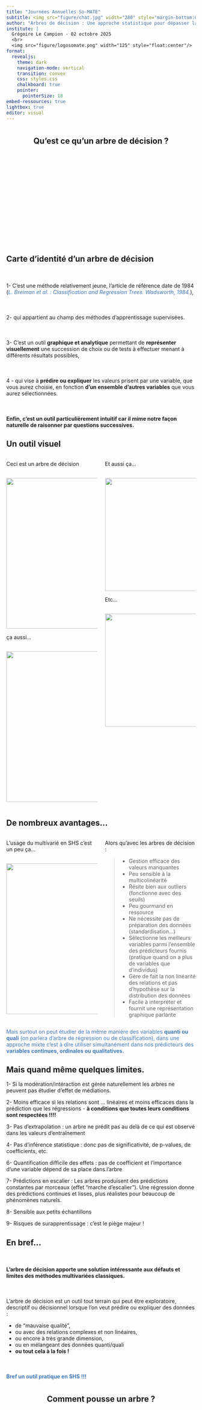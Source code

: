 ```yaml
---
title: "Journées Annuelles So-MATE"
subtitle: <img src="figure/chat.jpg" width="280" style="margin-bottom:0px;"/>
author: "Arbres de décision : Une approche statistique pour dépasser la dichotomie quanti/quali<Br>"
institute: |
  Grégoire Le Campion - 02 octobre 2025
  <br>
  <img src="figure/logosomate.png" width="125" style="float:center"/>
format:
  revealjs:
    theme: dark
    navigation-mode: vertical
    transition: convex
    css: styles.css
    chalkboard: true
    pointer:
      pointerSize: 18
embed-ressources: true
lightbox: true
editor: visual
---
```


#  {data-background="figure/arbre.gif" data-background-size="300px"}

<h2 style="text-align: center;">

**Qu'est ce qu'un arbre de décision ?**

</h2>

<br> <br><br> <br><br> <br> <br> <br> <br> <br> <br> <br><span style="color:#4178bc;"> <br> <br>

## Carte d'identité d'un arbre de décision

::: {.fragment .fade-left}
<p style="font-size:80%;margin-top:50px;">

1- C'est une méthode relativement jeune, l'article de référence date de 1984 ([*L. Breiman et al. : Classification and Regression Trees. Wadsworth, 1984.*]{style="color:#4178bc;"}),

</p>
:::

::: {.fragment .fade-left}
<p style="font-size:80%;margin-top:50px;">

2- qui appartient au champ des méthodes d'apprentissage supervisées.

</p>
:::

::: {.fragment .fade-left}
<p style="font-size:80%;margin-top:50px;">

3- C'est un outil **graphique et analytique** permettant de **représenter visuellement** une succession de choix ou de tests à effectuer menant à différents résultats possibles,

</p>
:::

::: {.fragment .fade-left}
<p style="font-size:80%;margin-top:50px;">

4 - qui vise à **prédire ou expliquer** les valeurs prisent par une variable, que vous aurez choisie, en fonction **d'un ensemble d'autres variables** que vous aurez sélectionnées.

</p>
:::

::: {.fragment .fade-left}
<p style="font-size:80%;margin-top:50px;">

**Enfin, c'est un outil particulièrement intuitif car il mime notre façon naturelle de raisonner par questions successives.**

</p>
:::

## Un outil visuel

::: columns
::: {.column width="50%"}
::: {.fragment .fade-up}
<p class="smallpcenter" style="margin-top:0px;">

Ceci est un arbre de décision

</p>

::: r-stack
<img src="figure/exemple1.png" width="400" style="margin-top:15px;margin-bottom:0px"/>
:::
:::

::: {.fragment .fade-up}
<p class="smallpcenter" style="margin-top:0px;">

ça aussi...

</p>

::: r-stack
<img src="figure/exemple3.png" width="400" style="margin-top:15px;margin-bottom:0px"/>
:::
:::
:::

::: {.column width="50%"}
::: {.fragment .fade-up}
<p class="smallpcenter" style="margin-top:0px;">

Et aussi ça...

</p>

::: r-stack
<img src="figure/exemple2.png" width="300" style="margin-top:15px;margin-bottom:0px"/>
:::
:::

::: {.fragment .fade-up}
<p class="smallpcenter" style="margin-top:0px;">

Etc...

</p>

::: r-stack
<img src="figure/exemple4.png" width="300" style="margin-top:15px;margin-bottom:0px"/>
:::
:::
:::
:::

## De nombreux avantages...

::: columns
::: {.column width="50%"}
::: {.fragment .fade-up}
<p class="smallpcenter" style="margin-top:0px;">

L'usage du multivarié en SHS c'est un peu ça...

</p>

::: r-stack
<img src="figure/vague.gif" width="400" style="margin-top:15px;margin-bottom:0px"/>
:::
:::
:::

::: {.column width="50%"}
::: {.fragment .fade-left}
<p class="smallpcenter" style="margin-top:0px;">

Alors qu'avec les arbres de décision :

</p>
:::

::: {.fragment .fade-up}
<p class="smallpcenter" style="margin-top:0px;">

> -   Gestion efficace des valeurs manquantes
> -   Peu sensible à la multicolinéarité
> -   Résite bien aux outliers (fonctionne avec des seuils)
> -   Peu gourmand en ressource
> -   Ne nécessite pas de préparation des données (standardisation...)
> -   Sélectionne les meilleurs variables parmi l'ensemble des prédicteurs fournis (pratique quand on a plus de variables que d'individus)
> -   Gère de fait la non linéarité des relations et pas d'hypothèse sur la distribution des données
> -   Facile à interpréter et fournit une représentation graphique parlante

</p>
:::
:::
:::

::: {.fragment .fade-left}
<p style="text-align: center; margin-top:0px; font-size: 70%;">

[Mais surtout on peut étudier de la même manière des variables **quanti ou quali** (on parlera d'arbre de régression ou de classification), dans une approche mixte c'est à dire utiliser simultanément dans nos prédicteurs des **variables continues, ordinales ou qualitatives.**]{style="color:#4178bc;"}

</p>
:::

## Mais quand même quelques limites.

::: {.fragment .fade-left}
<p style="font-size:70%;margin-top:0px;">

1- Si la modération/intéraction est gérée naturellement les arbres ne peuvent pas étudier d'effet de médiations.

</p>
:::

::: {.fragment .fade-left}
<p style="font-size:70%;margin-top:0px;">

2- Moins efficace si les relations sont ... linéaires et moins efficaces dans la prédiction que les régressions - **à conditions que toutes leurs conditions sont respectées !!!!**

</p>
:::

::: {.fragment .fade-left}
<p style="font-size:70%;margin-top:0px;">

3- Pas d'extrapolation : un arbre ne prédit pas au delà de ce qui est observé dans les valeurs d'entraînement

</p>
:::

::: {.fragment .fade-left}
<p style="font-size:70%;margin-top:0px;">

4- Pas d'inférence statistique : donc pas de significativité, de p-values, de coefficients, etc.

</p>
:::

::: {.fragment .fade-left}
<p style="font-size:70%;margin-top:0px;">

6- Quantification difficile des effets : pas de coefficient et l'importance d'une variable dépend de sa place dans l'arbre

</p>
:::

::: {.fragment .fade-left}
<p style="font-size:70%;margin-top:0px;">

7- Prédictions en escalier : Les arbres produisent des prédictions constantes par morceaux (effet "marche d'escalier"). Une régression donne des prédictions continues et lisses, plus réalistes pour beaucoup de phénomènes naturels.

</p>
:::

::: {.fragment .fade-left}
<p style="font-size:70%;margin-top:0px;">

8- Sensible aux petits échantillons

</p>
:::

::: {.fragment .fade-left}
<p style="font-size:70%;margin-top:0px;">

9- Risques de surapprentissage : c'est le piège majeur !

</p>
:::

## En bref...

::: {.fragment .fade-down}
<p style="font-size:80%;margin-top:50px;">

**L'arbre de décision apporte une solution intéressante aux défauts et limites des méthodes multivariées classiques.**

</p>

<p style="font-size:80%;margin-top:50px;">

L'arbre de décision est un outil tout terrain qui peut être exploratoire, descriptif ou décisionnel lorsque l'on veut prédire ou expliquer des données :

-   de "mauvaise qualité",
-   ou avec des relations complexes et non linéaires,
-   ou encore à très grande dimension,
-   ou en mélangeant des données quanti/quali
-   **ou tout cela à la fois !**

</p>
:::

::: {.fragment .fade-up}
<p style="text-align: center; margin-top:50px; font-size: 110%;">

[**Bref un outil pratique en SHS !!!**]{style="color:#4178bc;"}

</p>
:::

#  {data-background="figure/pousse.gif" data-background-size="500px"}

<h2 style="text-align: center;">

**Comment pousse un arbre ?**

</h2>

<br> <br> <br> <br> <br> <br> <br> <br> <br> <br> <br> <br>

## Un arbre de décision pousse depuis la racine :

::: {.fragment .fade-up}
<p style="font-size:80%;margin-top:20px;">

1- La racine représente l'ensemble des données, il s'agit de notre point de départ.

</p>
:::

::: {.fragment .fade-up}
::: r-stack
<img src="figure/arbrev_etape1.png" width="600" style="margin-top:15px;margin-bottom:0px"/>
:::
:::

## Première ramification :

::: {.fragment .fade-up}
<p style="font-size:80%;margin-top:20px;">

2- Une première question binaire relative à l'une des variables prédictives est posé.

</p>
:::

::: {.fragment .fade-up}
<p style="font-size:80%;margin-top:20px;">

> -   C'est la réponse à cette question qui sépare notre jeu de données en deux branches / groupes.

> -   La question est choisie de façon à obtenir les deux groupes les plus "purs" c'est à dire les plus homogènes en leur sein et les plus différents l'un de l'autre.

</p>
:::

::: {.fragment .fade-right}
::: r-stack
<img src="figure/arbrev_etape2.png" width="500" style="margin-top:15px;margin-bottom:0px"/>
:::
:::

## Un principe récursif...

::: {.fragment .fade-up}
<p style="font-size:80%;margin-top:20px;">

3- Chacun des deux groupes obtenus peut à son tour être séparé en deux en choisissant à nouveau la meilleure question binaire possible à poser à l'aide du meilleur prédicteur possible.

> -   La question va varier en fonction des sous-groupes d'individus.

</p>
:::

::: {.fragment .fade-left}
::: r-stack
<img src="figure/arbrev_etape3.png" width="500" style="margin-top:15px;margin-bottom:0px"/>
:::
:::

## Jusqu'aux feuilles !

::: {.fragment .fade-up}
<p style="font-size:80%;margin-top:20px;">

4- Le processus se répète de manière récursive jusquà ce que certains critères d'arrêts soient respectés

</p>
:::

::: {.fragment .fade-up}
<p style="font-size:80%;margin-top:20px;">

> -   Les groupes finaux constituent les feuilles de l'arbre.

> -   Un dernier modèle simple est donnée pour chacune des feuilles terminales afin d'expliquer notre variable

</p>
:::

::: {.fragment .fade-down}
::: r-stack
<img src="figure/arbrev_entier.png" width="400" style="margin-top:15px;margin-bottom:0px"/>
:::
:::

## I- Comment sont choisis les questions ?

::: {.fragment .fade-left}
<p style="margin-top:20px;margin-bottom:0px;font-size:80%;">

Cette question est en réalité celle de la méthode de partitionnement de l'arbre.

</p>
:::

::: {.fragment .fade-right}

<p style="margin-top:20px;margin-bottom:0px;font-size:80%;">

Si le prédicteur est une variable quanti, la question se pose par rapport à un seuil.

> -   Les individus ayant un score plus faible que ce seuil sont envoyés d'un côté et ceux ayant un score supérieur ou égale de l'autre.

</p>

<p style="margin-top:20px;margin-bottom:0px;font-size:80%;">

Si la variable est quali, la réponse porte sur une modalité ou un sous ensemble des modalité de la variable quali.

> -   Les individus possédant une modalité du sous ensemble sont envoyé d'un côté et les autres de l'autre.

</p>

:::

## I- Comment sont choisis les questions ? 2

::: {.fragment .fade-right}
<p style="margin-top:20px;margin-bottom:0px;font-size:80%;">

L'algorithme va pour ce faire tester (quasi) toutes les possibilités : tous les seuils pour toutes les variables quanti et tous les sous ensemble pour toutes les variables quali !

</p>
:::

::: {.fragment .fade-right}
<p style="margin-top:20px;margin-bottom:0px;font-size:80%;">

L'objectif de l' algorithme est de chercher la meilleure question à poser à un prédicteur dont la réponse permettra de créer des sous groupes les plus homogènes possible !

La question au prédicteur X qui permet de maximiser le gain d'information, c'est à dire réduire le plus possible l'erreur de prévision, est la bonne question !

> -   où l'erreur de prévision = l'erreur avant la séparation - l'erreur obtenu avec les nouveaux sous-groupes.
> -   Cet enjeu des division est associé à un paramètre fondamental qui s'appelle le CP (comlexity parameter) c'est le paramètre qui contrôle la compléxité des arbres.
> -   C'est le seuil de gain minimal requis pour qu'une division soit conservée dans l'arbre. Il quantifie le compromis entre l'amélioration de la précision et l'augmentation de la complexité.

</p>
:::

::: {.fragment .fade-right}
<p style="margin-top:20px;margin-bottom:0px;font-size:80%;">

Pour un arbre de classification le gain d'information va être évalué grêce à l'indice de Gini (le plus souvent) ou un indice d'entropie.

Pour un arbre de régression c'est la variance intra groupe .

</p>
:::

## II- Quel modèle pour nos groupes d'individus ?

::: {.fragment .fade-right}
<p style="margin-top:20px;margin-bottom:0px;font-size:80%;">

Cette question du modèle créé pour chaque groupe d'individus renvoie simplement à comment interpréter les sous-groupes.

</p>
:::

::: {.fragment .fade-right}
<p style="margin-top:20px;margin-bottom:0px;font-size:80%;">

Le coeur de l'interprétation est lié au principe même de création des arbres de décision : subdiviser nos données en sous-groupe les plus homogènes possibles en leur sein (concernant la variable étudiée) et différents les uns des autres

</p>
:::

::: {.fragment .fade-right}
<p style="margin-top:20px;margin-bottom:0px;font-size:80%;">

Comme les sous-groupes d'individus sont supposées suffisamment homogènes ont fait généralement le choix d'un ajustement par une constante.

</p>

<p style="margin-top:20px;margin-bottom:0px;font-size:80%;">

> -   Pour les arbres de régression ce sera le plus souvent la moyenne de la variable que nous cherchons à prédire.

> -   Pour les arbres de classification, le mode (c'est à dire la modalité la mieux représentée) de la variable que nous cherchons à prédire.

</p>
:::

#  {data-background="figure/coyote.gif" data-background-size="500px"}

<h2 style="text-align: center;">

**Comment arrêter la croissance de l'arbre ?**

</h2>

<br> <br> <br> <br> <br> <br> <br> <br> <br> <br> <br> <br>

## Quel critère d'arret ?

::: {.fragment .fade-up}
<p style="margin-top:20px;margin-bottom:0px;font-size:80%;">

L'objectif du découpage optimal est à la fois de **réduire l'erreur de prédiction** tout en **évitant un surajustement** où chaque groupe d'individus est composée d'un unique individu.

</p>
:::

::: {.fragment .fade-up}
<p style="text-align: center; margin-top:30px; font-size: 90%;">

[**Ou comment trouver le CP optimal ?**]{style="color:#4178bc;"}

</p>
:::

::: {.fragment .fade-left}
<p style="margin-top:20px;margin-bottom:0px;font-size:80%;">

Pour se faire on peut se baser sur plusieurs critère :

</p>
:::

::: {.fragment .fade-left}
<p style="font-size:80%;margin-top:30px;">

1- des critères a priori :

> -   Obliger chaque groupe terminal à contenir un nombre minimal d'individus.
> -   Fixer un nombre minimal d'observations par nœud pour lancer la prochaine division.
> -   Controler la profondeur de l'arbre

</p>
:::

::: {.fragment .fade-left}
<p style="font-size:80%;margin-top:30px;">

2- Retenir le nombre de groupes permettant de minimiser l'erreur de prédiction à l'aide de la validation croisée.

[**C'est cette méthode que l'on va en général privilégier.**]{style="color:#4178bc;"}

</p>
:::

## Petit apparte sur la validation croisée

<p style="margin-top:20px;margin-bottom:0px;font-size:80%;">

Il existe plusieurs méthodes mais la plus populaire est la validation croisée à k blocs (k-fold cross-validation en anglais)

Son objectif : tester la prédiction d'un modèle

</p>

<p style="margin-top:20px;margin-bottom:0px;font-size:80%;">

on divise notre échantillon avec d'un côté une partie qui servira pour entraîner le modèle et une autre partie sur laquelle sera testé le modèle.

</p>

<p style="margin-top:20px;margin-bottom:0px;font-size:80%;">

On répète cette opération k fois avec des échantillons de tests de même taille mais sélectionnés aléatoirement parmi nos individus et des échantillons d'entraînement qui devront également avoir la même taille et être sélectionnés aléatoirement.

</p>

::: r-stack
<img src="figure/cv.png" width="400" style="margin-top:15px;margin-bottom:0px"/>
:::

## S'arreter grâce à la validation croisé 1

<p style="margin-top:20px;margin-bottom:0px;font-size:80%;">

Cela se fait en plusieurs étapes :

</p>

::: {.fragment .fade-left}
<p style="margin-top:20px;margin-bottom:0px;font-size:80%;">

1- On produit un arbre très complexe, très grand sans se préoccuper du surajustement !

L'objectif est que cet arbre premier capture le plus de pattern possible : on parle d'**arbre maximal ou complet**

A partir de cette arbre l'algorithme génère une séquence d'arbres de plus en plus simples.

Pour chaque valeur de CP (Complexity Parameter), on obtient un arbre élagué différent.

</p>
:::

## S'arreter grâce à la validation croisé 2

::: {.fragment .fade-left}
<p style="font-size:80%;margin-top:20px;">

2- On recherche par validation croisée le CP optimal:

</p>
:::

::: {.fragment .fade-left}
<p style="font-size:80%;margin-top:20px;">

> -   Pour chaque CP précédemment obtenu on applique une validation croisé

</p>
:::

::: {.fragment .fade-left}
<p style="font-size:80%;margin-top:20px;">

> -   Pour chaque bloc on construit l'arbre sur l'échantillon d'entrainement que l'on élague avec la valeur de CP testé

</p>
:::

::: {.fragment .fade-left}
<p style="font-size:80%;margin-top:20px;">

> -   On calcul l'erreur sur notre échantillon test

</p>
:::

::: {.fragment .fade-left}
<p style="font-size:80%;margin-top:20px;">

> -   On moyenne les erreurs et on obtient les erreurs en validation croisé pour chaque CP qui apparaissent sous la dénomination `xerror`

</p>
:::

## S'arreter grâce à la validation croisé 3

::: {.fragment .fade-left}
<p style="font-size:80%;margin-top:50px;">

3- On sélectionne le CP optimal, qui correspond à l'élagage optimal.

</p>
:::

::: {.fragment .fade-left}
<p style="font-size:80%;margin-top:10px;">

Critère 1 : le CP minimal

> L'erreur d'apprentissage diminue constamment jusqu'au surajustement à un 1 individu, alors que l'erreur en validation croisée diminue jusqu'à la taille optimale de l'arbre puis réaugmente. La réaugmentation indique le surajustement

</p>

<p style="text-align: center; margin-top:10px; font-size: 70%;">

[**On choisit le `xerror` le plus faible**]{style="color:#4178bc;"}

</p>
:::

::: {.fragment .fade-left}
<p style="font-size:80%;margin-top:10px;">

Critère 2 : Règle du 1-SE

> On choisit le CP le plus élevé dont l'erreur reste dans un écart-type de l'erreur minimale :on obtient un arbre plus simple, donc plus interprétable, sans perdre beaucoup en performance.

</p>

<p style="text-align: center; margin-top:10px; font-size: 70%;">

[**CP optimal = erreur de validation croisée minimum (`xerror`) + écart-type de l'erreur de validation croisée minimum (`xstd`)**]{style="color:#4178bc;"}

</p>
:::

#  {data-background="figure/comegetsome.gif" data-background-size="250px"}

<h2 style="text-align: center;">

**Merci de votre attention et à vous de jouer !**

</h2>

<p class="small" style="text-align: center;">

Pour accéder aux données et au dépôt : [**https://github.com/LeCampionG/JA_somate_2025_arbredecision**](https://github.com/LeCampionG/JA_somate_2025_arbredecision) <br> A l'application clic-bouton : [**https://analytics.huma-num.fr/Gregoire.LeCampion/Arbre_de_decision/**](https://analytics.huma-num.fr/Gregoire.LeCampion/Arbre_de_decision/)

</p>

<br> <br> <br> <br> <br> <br> <br> <br>

**Contact** : [gregoire.lecampion\@cnrs.fr](mailto:gregoire.lecampion@cnrs.fr){.email} <br>**Diapositives libres** (CC BY-SA 4.0)

</p>

## Chargement des données

::: {.panel-tabset group="intro"}
## Consignes

<br>

<p style="margin-top:0px; font-size: 60%;">

On commence par charger nos données. Notre objectif tenter de prédire la survie au nauffrage du Titanic !

Nous utiliserons donc les données issue du package `titanic`

</p>

## Solutions

``` r
library(titanic)
# Ce jeux de données correspond à : data("titanic_train"), qui est un jeu d'entraînement du package titanic
library(dplyr)
library(here)

# On situe le dossier dans lequel se trouve nos données
csv_path <- here("data", "titanic_data.csv")
# Lecture du CSV dans un dataframe
titanic_data <- read.csv(csv_path)

# Nettoyage rapide
titanic_data <- titanic_data %>%
  mutate(
    Survived = factor(Survived, labels = c("Non", "Oui")),
    Pclass = factor(Pclass),
    Sex = factor(Sex),
    Embarked = factor(Embarked)
  )
```

:::

## Charger les packages

::: {.panel-tabset group="intro"}
## Consignes

<p style="margin-top:0px; font-size: 60%;">

Il existe plusieurs package pour réaliser des arbres de décisions dans R : mais le package `rpart` est le package standard qui est même fourni nativement dans R.

</p>

<p class="small" style="font-size:55%;">

<img src="figure/alert.png" width="30" style="margin-top:0px;margin-bottom:-7px;margin-right:8px;"/>[**Nous avons ici parlé uniquement des arbres qui fonctionne avec l'algorithme CART, qui est majoritairement utilisé, mais sachez qu'il en existe beaucoup d'autres, par exemple :**]{style="color:#4178bc;"}

>-  l'algorithme CHAID : repose sur le chi² et qui a la particularité de permettre des arbres multi branches et pas seulement binaire comme avec CART
>-  l'agorithme CTREE : repose sur des test d'indépendance conditionnels et va tenir compte de la distribution de nos variable
>-  etc...
</p>

## Solutions

``` r
# Installer et charger les packages nécessaires
#  install.packages("rpart")


library(rpart)

```
:::

## Produire notre premier arbre

::: {.panel-tabset group="intro"}
## Consignes

<p style="margin-top:0px; font-size: 60%;">

On réalise un premier arbre dont l'objectif est de comprendre la survie au naufrage du Titanic.

Nous utiliserons les variables suivantes :

> -   `Pclass` = classe (1ère, 2ème, 3ème)
> -   `Sex` = sexe
> -   `Age` = âge
> -   `SibSp` = Nombre de frères et sœurs / conjoints à bord
> -   `Parch` = Nombre de parents / enfants à bord
> -   `Fare` = prix du billet
> -   `Embarked` = port d'embarquement
> -   `Survived` = survie au naufrage (Oui / Non).

</p>

## Exercices

``` r
# Indice la rédaction est très proche de celle d'un modèle de régression
## On utilisera la fonction `rpart()` pour produire le modèle
## Petit rappel pour avoir l'aide d'une fonction on utilise le `?` de vant la fonction `?rpart()`

abc <- rpart(VD ~ VI1 + VI2 ,
                data = ,
                method = )
                
# Pour représenter graphiquement un arrbre on utilisera la fonction `plot()` associé à la fonction `text()`
```

## Solutions

``` r
## Construction d'un premier arbre basique pour expliquer la survie au naufrage :
modele <- rpart(Survived ~ Pclass + Sex + Age + SibSp + Parch + Fare + Embarked,
                data = titanic_data,
                method = "class")
                
## Graphique basique avec les paramètre par défaut :
plot(modele, compress=TRUE, margin = 0.1)
text(modele, pretty = 0)
```

::: r-stack
<img src="figure/arbre1.png" width="400" style="margin-top:15px;margin-bottom:0px"/>
:::
:::

## Produire notre premier élagué !

::: {.panel-tabset group="intro"}
## Consignes

<p style="margin-top:0px; font-size: 60%;">

On produit notre arbre élagué !

> -   Etape 1 : un arbre le plus profond possible
> -   Etape 2 : On réalise notre validation croisé
> -   Etape 3 : on identifie le bon niveau de compléxité pour élaguer l'arbre
> -   Etpae 4 : on produit notre arbre élagué.

</p>

## Exercices

``` r
# Etape 1 et 2 : Tout peut se faire via la fonction `rpart()`, on pourra utiliser les argument de rpart.control
## A savoir `cp=`, `minbucket=`, `minsplit=` et `xval`
## On visualise notre arbre complet

# On identifie le bon niveau de compléxité
## Les scores de CP sont enregistré dasn notre modèle
## On peut les visualiser via un graphique avec `plotcp()`...
## Ou à l'aide d'un tableau numérique
```
::: columns
::: {.column width="50%"}

::: r-stack
<img src="figure/cpplot.png" width="300" style="margin-top:15px;margin-bottom:0px"/>
:::


:::

::: {.column width="50%"}


::: r-stack
<img src="figure/arbre_elague.png" width="400" style="margin-top:15px;margin-bottom:0px"/>
:::


:::

:::


## Solutions

``` r
# Construction d'un premier arbre basique pour expliquer la survie au naufrage :
## je choisis ici de pousser vers un CP très faible
## On aurait pu choisir sur les individus de nos sous groupe avec minsplit ou mminbucket
## xval renvoie au nombre de validation croisé ici j'ai fixé ce nombre au nombre d'individu dans notre jeux de données.
modele <- rpart(Survived ~ Pclass + Sex + Age + SibSp + Parch + Fare + Embarked,
                data = titanic_data,
              cp = 0.001, xval= nrow(titanic_train))
              
plot(modele, compress=TRUE, margin = 0.1)
text(modele, pretty = 0)


## Le graphique des CP
plotcp(modele)

## le tableau :
modele$cptable

#Sélection du CP minimal (critère 1)
cp_optimal = print(modele$cptable[which.min(modele$cptable[,4]),1])

arbre_titanic_opt <- prune(modele,cp=cp_optimal)

plot(arbre_titanic_opt, compress=TRUE, margin = 0.1)
text(arbre_titanic_opt, pretty = 0)


# CP le plus élevé dans la zone d'erreur acceptable (critere2)
xerror_min <- min(modele$cptable[,"xerror"])
xerror_seuil <- xerror_min + modele$cptable[which.min(modele$cptable[,"xerror"]), "xstd"]
cp_optimal <- max(modele$cptable[modele$cptable[,"xerror"] <= xerror_seuil, "CP"])
arbre_titanic_opt <- prune(modele,cp=cp_optimal)

plot(arbre_titanic_opt, compress=TRUE, margin = 0.1)
text(arbre_titanic_opt, pretty = 0)
```


::::

## Quelques infos en plus

::: {.panel-tabset group="intro"}
## Consignes

<p style="margin-top:0px; font-size: 60%;">

Obtenir des infos en plus sur notre modèle : l'importance de nos variables et une traduction plus littérale de notre arbre...

</p>

## Exercices

``` r
# L'importance est aussi donné dans le modèle !

# `print()` et `summary()` les meilleurs amis des modèles !
```

::: r-stack
<img src="figure/importance_var.png" width="400" style="margin-top:15px;margin-bottom:0px"/>
:::

## Solutions

``` r
# Importance des variables dans notre arbre
importance <- arbre_titanic_opt$variable.importance

# Importance normalisée en %
importance_pct <- arbre_titanic_opt$variable.importance / sum(arbre_titanic_opt$variable.importance) * 100


barplot(importance_pct,
        las = 2, col = "skyblue",
        main = "Importance des variables (Titanic)",
        ylab = "Importance (%)")

#Afficher un résumé des règles de l'arbre
print(arbre_titanic_opt)

# résumé détaillé avec coupures
summary(arbre_titanic_opt)
```
:::

## Rendre les arbres plus attractif

::: {.panel-tabset group="intro"}
## Consignes

<p style="margin-top:0px; font-size: 60%;">

De jolis arbres!

Il existe des packages qui permettent de customiser la sortie classique réaliser avec `plot()`, et `text()`, notamment : `rpart.plot`, `partykit`, `rattle` ou encore `visNetwork` si on veut le rendre interactif !

</p>

## Solutions

``` r

#install.packages("rpart.plot")
#install.packages("partykit")
#install.packages("rattle")
#install.packages("visNetwork")

library(rpart.plot)
library(partykit)
library(rattle)
library(visNetwork)


# Avec rpart.plot

rpart.plot(arbre_titanic_opt,
            type = 2, extra = 104, fallen.leaves = TRUE,
            box.palette = "RdBu", branch.lty = 3,
            shadow.col = "gray",
            main = "Style rpart.plot")

# Avec partykit
plot(as.party(arbre_titanic_opt), main = "Style partykit")


# Avec rattle
fancyRpartPlot(arbre_titanic_opt,
               caption = "Arbre de décision pour prédire la survie au naufrage du Titanic",
               palettes = c("Greens", "Blues"), # couleurs pour les classes
               main = "Style rattle",
               sub = "Source : jeu de données Titanic") 
               
# Avec visNetwork

visTree(arbre_titanic_opt, nodesPopSize = TRUE, minNodeSize = 10, maxNodeSize = 30)


```

## Rpart.plot

::: r-stack
<img src="figure/rpartplot.png" width="400" style="margin-top:15px;margin-bottom:0px"/>
:::

## partykit

::: r-stack
<img src="figure/partykit.png" width="400" style="margin-top:15px;margin-bottom:0px"/>
:::

## rattle

::: r-stack
<img src="figure/rattle.png" width="400" style="margin-top:15px;margin-bottom:0px"/>
:::

## visNetwork

::: r-stack
<img src="figure/visNetwork.png" width="400" style="margin-top:15px;margin-bottom:0px"/>
:::


:::

## Et pour prédire ?

::: {.panel-tabset group="intro"}
## Consignes

<p style="margin-top:0px; font-size: 60%;">

L'arbre de décision est un excellent outil de prédiction, on peut donc s'appuyer sur l'arbre réalisé pour en déduire la survie !

Auriez-vous survécu ?

</p>

## Exercice

``` r
# On utilisera la fonction predict() qui permet de faire des prédictions sur de nouvelles données.
## Deux éléments sont essentielles, un modèle d'arbre de décision et un jeux de données à prédire !
```

## Solutions

``` r

# On situe le dossier dans lequel se trouve nos données
csv_path <- here("data", "titanic_predict.csv")
# Lecture du CSV dans un dataframe
titanic_predict <- read.csv(csv_path)

titanic_predict <- titanic_predict %>%
  mutate(
  Survived = factor(Survived),
    Pclass = factor(Pclass),
    Sex = factor(Sex),
    Embarked = factor(Embarked)
  )

pred <- predict(arbre_titanic_opt, titanic_predict, type = "class")
print(pred)

pred <- predict(arbre_titanic_opt, titanic_predict)
print(pred)


# Prédire pour vérifier la puissance de son arbre !

library(caret)
train_index <- createDataPartition(titanic_data$Survived, p = 0.8, list = FALSE)
train_data <- titanic_data[train_index, ]
test_data <- titanic_data[-train_index, ]

# Modèle
arbre <- rpart(Survived ~ Pclass + Sex + Age + SibSp + Parch + Fare + Embarked, 
               data = train_data, method = "class")

# Prédictions
pred <- predict(arbre, test_data, type = "class")

# Matrice de confusion
conf_matrix <- confusionMatrix(pred, test_data$Survived)
print(conf_matrix)
```
:::

## Une alternative à Rpart : partykit

::: {.panel-tabset group="intro"}
## Solutions

``` r
library(partykit)

party = as.party(arbre_titanic_opt)

party

plot(party)

str(fitted(party)

 prop.table(do.call("table", fitted(party)), 1)
```
:::

## Survol très superficiel des forêts aléatoires

<p style="margin-top:0px; font-size: 60%;">

Les forêts aléatoires (ou random forest) sont une extension des arbres de décisions visant à être encore plus efficace sur de la prédiction.

Le principe sous-jacent est plutôt simple, une multitude de modèles faibles et simples une fois combinés formeront un modèle robuste!

> L'algorithme va construire une "forêt" d'arbre de décision, c'est à dire plusieurs centaines voire milliers, construite de manière aléatoire.

**Finalement absolument tout est dans le nom!**

## Survol très superficiel des forêts aléatoires II

<p style="margin-top:0px; font-size: 60%;">

Pour chaque arbre conçu dans notre modèle un échantillon aléatoire d'individus est selectionné.

Pour chaque noeud des arbre (et donc construction d'un sous-groupe) on utilise qu' un sous-ensemble des variables possible.

**Une des particularités dans la forêt aléatoire c'est qu'il n'y a pas "d'élagage" des arbres de décisions, c'est à dire que l'arbre pousse jusqu'au sur-ajustement, la construction de l'arbre se poursuit tant que les feuilles terminales ne sont pas trop petites.**

</p>

## Survol très superficiel des forêts aléatoires III

<p style="margin-top:0px; font-size: 60%;">

Une fois le modèle élaboré, tous les arbres de décision vont tourner sur les données qui n'auront pas servies à leur construction.

La prédiction finale correspondra à la modalité prédite le plus fréquemment (dans le cas d'une variable à prédire qualitative) , ou au score moyen de tous les arbres de décisions (dans le cas d'une variable quantitative).

L'importance des variables explicatives sera fournie par une moyenne, réalisée sur l'ensemble des arbres de décision, de la diminution de l'erreur sur chaque ramification des arbres régit par la variable explicative.

</p>

## Code forêt aléatoire

::: {.panel-tabset group="intro"}
## Consignes

<p style="margin-top:0px; font-size: 60%;">

Réaliser notre première forêt aléatoire !

Le package de base est `randomForest`, avec sa fonction `randomForest()`.

> <img src="figure/alert.png" width="30" style="margin-top:0px;margin-bottom:-7px;margin-right:8px;"/> Attention cette fonction ne supporte pas les données manquantes, il faudra les imputer ! Sinon il existe des packages alternatifs (`randomForestSRC`,`partyKit`...)

La forêt aléatoire, en revanche ne produit pas de jolis visuels comme les arbres de décision. Mais on va particulièrement s'intéressé à l'importance des variables !

> -   Pour mesurer l'importance l'algo permute aléatoirement la valeur d'une variable, si cette variable est importante ce changement va entrainer une baisse importante de précision du modèle !

</p>

## Solutions

``` r
library(randomForest)

# Imputation des données manquantes

titanic_complet = rfImpute(Survived ~ Pclass + Sex + Age + SibSp + Parch + Fare + Embarked, data= titanic_data)

set.seed(123)
foret <- randomForest(Survived ~ Pclass + Sex + Age + SibSp + Parch + Fare + Embarked,
                      data = titanic_complet,
                      ntree = 500,        # Nombre d'arbres
                      mtry = 3,          # Nombre de variables testées à chaque division
                      importance = TRUE, # Calcul de l'importance des variables
                      do.trace = 50)     # Affichage du progrès tous les 50 arbres

# Résumé de la forêt
print(foret)

# Prédictions forêt aléatoire
pred_foret <- predict(foret, test_data, type = "class")
conf_matrix_foret <- confusionMatrix(pred_foret, test_data$Survived)
print(conf_matrix_foret)

# 1. Évolution de l'erreur avec le nombre d'arbres
plot(foret, main = "Évolution de l'erreur selon le nombre d'arbres")
legend("topright", legend = c("OOB", "Décédé", "Survivant"), 
       col = c("black", "red", "green"), lty = 1)
       
# Accéder aux valeurs ajustées :

print(foret$predicted)

# 2. Importance des variables
## les variables les plus importantes sont celles qui provoquent la plus forte baisse de `MeanDecreaseAccuracy` !
print(foret$importance)

# Graphiques d'importance des variables
varImpPlot(foret, type = 1, main = "Importance - Précision moyenne")
varImpPlot(foret, type = 2, main = "Importance - Indice de Gini")

# 3. Erreur Out-of-Bag (OOB)
oob_error <- foret$err.rate[nrow(foret$err.rate), "OOB"]
print(paste("\nErreur OOB finale:", round(oob_error, 4)))

# OPTIMISATION DE LA FORÊT ALÉATOIRE
# ============================================================================

# Recherche du mtry optimal

mtry_optimal <- tuneRF(titanic_complet[, c("Pclass", "Sex", "Age", "SibSp", "Parch", "Fare", "Embarked")],
                       titanic_complet$Survived,
                       stepFactor = 1.5,
                       improve = 0.01,
                       ntree = 300,
                       doBest = FALSE,
                       plot = TRUE,
                       main = "Optimisation du paramètre mtry")

# Forêt optimisée
foret_optimisee <- randomForest(Survived ~ Pclass + Sex + Age + SibSp + Parch + Fare + Embarked,
                               data = titanic_complet,
                               ntree = 500,
                               mtry = mtry_optimal[which.min(mtry_optimal[,2]), 1],
                               importance = TRUE)

print("Forêt optimisée")
print(foret_optimisee)

# Prédictions avec la forêt optimisée
pred_foret_opt <- predict(foret_optimisee, test_data, type = "class")
conf_matrix_foret_opt <- confusionMatrix(pred_foret_opt, test_data$Survived)


#### Prédiction sur un nouveau jeux de donnée

#Attention l'algorithme est très sensible, il faut que les nouvelles données aient exactement les même prédicteurs et que toutes les modalités des facteurs ayant entrainé le modèle soit aussi présentes dans le nouveau jeu de donnée.
## Ainsi ce nouveau jeux de données utilisé ici à une dernière ligne factice mais avec la modalité "vide" pour la variable embarqueement, sans cette ligne impossible de réaliser la prédiction
# En tout cas dasn le cadre de ce package

# On situe le dossier dans lequel se trouve nos données
csv_path <- here("data", "titanic_predict2.csv")
# Lecture du CSV dans un dataframe
titanic_predict2 <- read.csv(csv_path)

titanic_predict2 <- titanic_predict2 %>%
  mutate(
    Pclass = factor(Pclass),
    Sex = factor(Sex),
    Embarked = factor(Embarked)
  )

titanic = titanic_predict2 %>% select(Pclass, Sex,Age,SibSp,Parch,Fare, Embarked)


# 1. PRÉDICTION DES CLASSES (0 = Décédé, 1 = Survivant)
predictions_classes <- predict(foret, titanic, type = "class")

# 2. PRÉDICTION DES PROBABILITÉS
predictions_probabilities <- predict(foret, titanic, type = "prob")

```
:::
